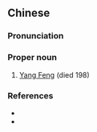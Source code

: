 {{also|杨奉}}
==Chinese==
{{zh-forms|s=杨奉}}

===Pronunciation===
{{zh-pron
|m=Yáng Fèng
|cat=pn
}}

===Proper noun===
{{zh-proper noun}}

# [[w:Yang Feng (Han Dynasty)|Yang Feng]] (died 198)

===References===
* {{pedialite|楊奉|lang=zh}}
* {{pedialite|Yang Feng (Han Dynasty)}}